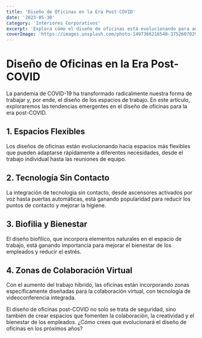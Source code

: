 ```yaml
---
title: 'Diseño de Oficinas en la Era Post-COVID'
date: '2023-05-30'
category: 'Interiores Corporativos'
excerpt: 'Explora cómo el diseño de oficinas está evolucionando para adaptarse a las nuevas realidades del trabajo post-pandemia.'
coverImage: 'https://images.unsplash.com/photo-1497366216548-37526070297c?ixlib=rb-4.0.3&ixid=M3wxMjA3fDB8MHxwaG90by1wYWdlfHx8fGVufDB8fHx8fA%3D%3D&auto=format&fit=crop&w=1000&q=80'
---
```


# Diseño de Oficinas en la Era Post-COVID

La pandemia de COVID-19 ha transformado radicalmente nuestra forma de trabajar y, por ende, el diseño de los espacios de trabajo. En este artículo, exploraremos las tendencias emergentes en el diseño de oficinas para la era post-COVID.

## 1. Espacios Flexibles

Los diseños de oficinas están evolucionando hacia espacios más flexibles que pueden adaptarse rápidamente a diferentes necesidades, desde el trabajo individual hasta las reuniones de equipo.

## 2. Tecnología Sin Contacto

La integración de tecnología sin contacto, desde ascensores activados por voz hasta puertas automáticas, está ganando popularidad para reducir los puntos de contacto y mejorar la higiene.

## 3. Biofilia y Bienestar

El diseño biofílico, que incorpora elementos naturales en el espacio de trabajo, está ganando importancia para mejorar el bienestar de los empleados y reducir el estrés.

## 4. Zonas de Colaboración Virtual

Con el aumento del trabajo híbrido, las oficinas están incorporando zonas específicamente diseñadas para la colaboración virtual, con tecnología de videoconferencia integrada.

El diseño de oficinas post-COVID no solo se trata de seguridad, sino también de crear espacios que fomenten la colaboración, la creatividad y el bienestar de los empleados. ¿Cómo crees que evolucionará el diseño de oficinas en los próximos años?